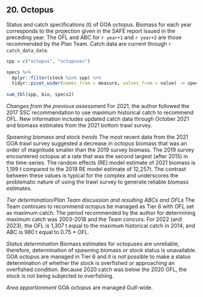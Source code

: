 ## 20. Octopus
Status and catch specifications (t) of GOA octopus. 
Biomass for each year corresponds to the projection given in the SAFE report issued in the preceding year. 
The OFL and ABC for `r year+1` and `r year+2` are those recommended by the Plan Team. 
Catch data are current through `r catch_data_date`. 

```r
spp = c("octopus", "octopuses")

specs %>% 
  dplyr::filter(stock %in% spp) %>% 
  tidyr::pivot_wider(names_from = measure, values_from = value) -> specs2
  
sum_tbl(spp, bio, specs2) 
```

*Changes from the previous assessment*
For 2021, the author followed the 2017 SSC recommendation to use maximum historical catch to recommend OFL. New information includes updated catch data through October 2021 and biomass estimates from the 2021 bottom trawl survey.

*Spawning biomass and stock trends*
The most recent data from the 2021 GOA trawl survey suggested a decrease in octopus biomass that was an order of magnitude smaller than the 2019 survey biomass. The 2019 survey encountered octopus at a rate that was the second largest (after 2015) in the time-series. The random effects (RE) model estimate of 2021 biomass is 1,199 t compared to the 2019 RE model estimate of 12,257t. The contrast between these values is typical for the complex and underscores the problematic nature of using the trawl survey to generate reliable biomass estimates.

*Tier determination/Plan Team discussion and resulting ABCs and OFLs*
The Team continues to recommend octopus be managed as Tier 6 with OFL set as maximum catch. 
The period recommended by the author for determining maximum catch was 2003-2018 and the Team concurs. 
For 2022 (and 2023), the OFL is 1,307 t equal to the maximum historical catch in 2014, and ABC is 980 t equal to 0.75 * OFL.

*Status determination*
Biomass estimates for octopuses are unreliable, therefore, determination of spawning biomass or stock status is unavailable. 
GOA octopus are managed in Tier 6 and it is not possible to make a status determination of whether the stock is overfished or approaching an overfished condition. 
Because 2020 catch was below the 2020 OFL, the stock is not being subjected to overfishing.

*Area apportionment*
GOA octopus are managed Gulf-wide.

